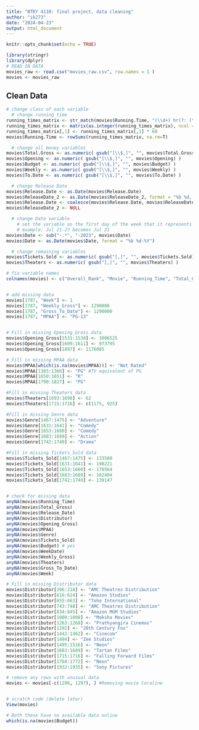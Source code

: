 ```yaml
---
title: "BTRY 4110: final project, data cleaning"
author: "ik273"
date: "2024-04-23"
output: html_document
---
```


```r
knitr::opts_chunk$set(echo = TRUE)
```

```r
library(stringr)
library(dplyr)
# READ IN DATA
movies_raw <- read.csv("movies_raw.csv", row.names = 1 )
movies <- movies_raw
```


## Clean Data


```r
# change class of each variable
  # change running time
running_times_matrix <- str_match(movies$Running.Time, "(\\d+) hr(?: (\\d+) min)?")[,c(2,3)]
running_times_matrix <- matrix(as.integer(running_times_matrix), ncol = 2, byrow = F)
running_times_matrix[,1] <- running_times_matrix[,1] * 60
movies$Running.Time <- rowSums(running_times_matrix, na.rm=T)

  # change all money variables
movies$Total.Gross <- as.numeric( gsub("[\\$,]", "", movies$Total.Gross) )
movies$Opening <- as.numeric( gsub("[\\$,]", "", movies$Opening) )
movies$Budget <- as.numeric( gsub("[\\$,]", "", movies$Budget) )
movies$Weekly <- as.numeric( gsub("[\\$,]", "", movies$Weekly) )
movies$To.Date <- as.numeric( gsub("[\\$,]", "", movies$To.Date) )

  # change Release Date
movies$Release.Date <- as.Date(movies$Release.Date)
movies$ReleaseDate_2 <- as.Date(movies$ReleaseDate_2, format = "%b %d, %Y")
movies$Release.Date <- coalesce(movies$Release.Date, movies$ReleaseDate_2)
movies$ReleaseDate_2 <- NULL

  # change Date variable
    # set the variable as the first day of the week that it represents
    # example: Jul 21-27 becomes Jul 21
movies$Date <- sub("-.*", "-2023", movies$Date)
movies$Date <- as.Date(movies$Date, format = "%b %d-%Y")

  # change remaining variables
movies$Tickets.Sold <- as.numeric( gsub("[,]", "", movies$Tickets.Sold) )
movies$Theaters <- as.numeric( gsub("[,]", "", movies$Theaters) )

```

```r
# fix variable names
colnames(movies) <- c("Overall_Rank", "Movie", "Running_Time", "Total_Gross", "Release_Date", "Distributor", "Opening_Gross", "MPAA", "Genre", "Tickets_Sold", "Budget", "WeekDate", "Weekly_Gross", "Theaters", "Gross_To_Date", "Week")


# add missing data
movies[1787, "Week"] <- 1
movies[1787, "Weekly_Gross"] <- 1290000
movies[1787, "Gross_To_Date"] <- 1290000
movies[1787, "MPAA"] <- "PG-13"


# Fill in missing Opening_Gross data
movies$Opening_Gross[1531:1538] <- 3006525
movies$Opening_Gross[1609:1611] <- 973795
movies$Opening_Gross[1897] <- 1176085

# Fill in missing MPAA data 
movies$MPAA[which(is.na(movies$MPAA))] <- "Not Rated"
movies$MPAA[1365:1366] <- "PG" #TV equivalent of PG 
movies$MPAA[1650:1651] <- "R"
movies$MPAA[1790:1827] <- "PG"

#Fill in missing Theaters data
movies$Theaters[1693:1698] <- 62
movies$Theaters[1715:1716] <- c(1175, 925)

#Fill in missing Genre data
movies$Genre[1467:1475] <- "Adventure"
movies$Genre[1631:1641] <- "Comedy"
movies$Genre[1653:1660] <- "Comedy"
movies$Genre[1683:1689] <- "Action"
movies$Genre[1742:1749] <- "Drama"

#Fill in missing Tickets_Sold data
movies$Tickets_Sold[1467:1475] <- 133580
movies$Tickets_Sold[1631:1641] <- 198221
movies$Tickets_Sold[1653:1660] <- 178564
movies$Tickets_Sold[1683:1689] <- 162404
movies$Tickets_Sold[1742:1749] <- 139147


# check for missing data
anyNA(movies$Running_Time)
anyNA(movies$Total_Gross)
anyNA(movies$Release_Date)
anyNA(movies$Distributor)
anyNA(movies$Opening_Gross)
anyNA(movies$MPAA)
anyNA(movies$Genre)
anyNA(movies$Tickets_Sold)
anyNA(movies$Budget) # yes
anyNA(movies$WeekDate)
anyNA(movies$Weekly_Gross)
anyNA(movies$Theaters)
anyNA(movies$Gross_To_Date)
anyNA(movies$Week)

```


```r
# Fill in missing Distributor data 
movies$Distributor[206:218] <- "AMC Theatres Distribution"
movies$Distributor[616:624] <- "Amazon Studios"
movies$Distributor[655:663] <- "Toho International"
movies$Distributor[743:748] <- "AMC Theatres Distribution"
movies$Distributor[834:845] <- "Amazon MGM Studios"
movies$Distributor[1000:1008] <- "Moksha Movies"
movies$Distributor[1263:1268] <- "Prathyangira Cinemas"
movies$Distributor[1292] <- "20th Century Fox"
movies$Distributor[1442:1462] <- "Cinecom"
movies$Distributor[1494] <- "Zee Studios"
movies$Distributor[1495:1516] <- "Neon"
movies$Distributor[1683:1689] <- "Tartan Films"
movies$Distributor[1715:1716] <- "Falling Forward Films"
movies$Distributor[1768:1772] <- "Neon"
movies$Distributor[1932:1935] <- "Sony Pictures"

```

```r

# remove any rows with unusual data
movies <- movies[-c(1296, 1297), ] #Removing movie Coraline


# scratch code (delete later)
View(movies)

# Both these have no available data online
which(is.na(movies$Budget))

```


